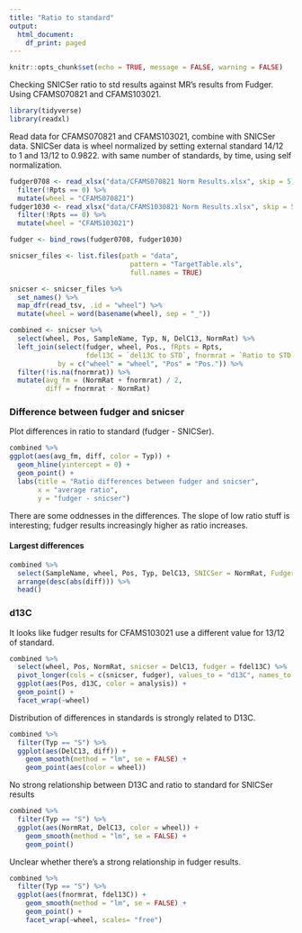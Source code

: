 ```yaml
---
title: "Ratio to standard"
output:
  html_document:
    df_print: paged
---
```


```r
knitr::opts_chunk$set(echo = TRUE, message = FALSE, warning = FALSE)
```

Checking SNICSer ratio to std results against MR's results from Fudger. Using CFAMS070821 and CFAMS103021.

```r
library(tidyverse)
library(readxl)
```

Read data for CFAMS070821 and CFAMS103021, combine with SNICSer data. SNICSer data is wheel normalized by setting external standard 14/12 to 1 and 13/12 to 0.9822. with same number of standards, by time, using self normalization.

```r
fudger0708 <- read_xlsx("data/CFAMS070821 Norm Results.xlsx", skip = 5) %>% 
  filter(!Rpts == 0) %>% 
  mutate(wheel = "CFAMS070821")
fudger1030 <- read_xlsx("data/CFAMS1030821 Norm Results.xlsx", skip = 5) %>% 
  filter(!Rpts == 0) %>% 
  mutate(wheel = "CFAMS103021")

fudger <- bind_rows(fudger0708, fudger1030)

snicser_files <- list.files(path = "data", 
                              pattern = "TargetTable.xls",
                              full.names = TRUE)

snicser <- snicser_files %>% 
  set_names() %>% 
  map_dfr(read_tsv, .id = "wheel") %>% 
  mutate(wheel = word(basename(wheel), sep = "_"))

combined <- snicser %>% 
  select(wheel, Pos, SampleName, Typ, N, DelC13, NormRat) %>% 
  left_join(select(fudger, wheel, Pos., fRpts = Rpts, 
                   fdel13C = `del13C to STD`, fnormrat = `Ratio to STD`), 
            by = c("wheel" = "wheel", "Pos" = "Pos.")) %>% 
  filter(!is.na(fnormrat)) %>% 
  mutate(avg_fm = (NormRat + fnormrat) / 2,
         diff = fnormrat - NormRat)
```

### Difference between fudger and snicser

Plot differences in ratio to standard (fudger - SNICSer). 

```r
combined %>% 
ggplot(aes(avg_fm, diff, color = Typ)) +
  geom_hline(yintercept = 0) +
  geom_point() +
  labs(title = "Ratio differences between fudger and snicser",
       x = "average ratio",
       y = "fudger - snicser")
```

There are some oddnesses in the differences. The slope of low ratio stuff is interesting; fudger results increasingly higher as ratio increases.
 
#### Largest differences

```r
combined %>% 
  select(SampleName, wheel, Pos, Typ, DelC13, SNICSer = NormRat, Fudger = fnormrat, diff) %>% 
  arrange(desc(abs(diff))) %>% 
  head()
```

### d13C

It looks like fudger results for CFAMS103021 use a different value for 13/12 of standard.

```r
combined %>% 
  select(wheel, Pos, NormRat, snicser = DelC13, fudger = fdel13C) %>% 
  pivot_longer(cols = c(snicser, fudger), values_to = "d13C", names_to = "analysis") %>% 
  ggplot(aes(Pos, d13C, color = analysis)) +
  geom_point() +
  facet_wrap(~wheel)
```


Distribution of differences in standards is strongly related to D13C.

```r
combined %>% 
  filter(Typ == "S") %>% 
  ggplot(aes(DelC13, diff)) +
    geom_smooth(method = "lm", se = FALSE) +
    geom_point(aes(color = wheel))
```

No strong relationship between D13C and ratio to standard for SNICSer results

```r
combined %>% 
  filter(Typ == "S") %>% 
  ggplot(aes(NormRat, DelC13, color = wheel)) +
    geom_smooth(method = "lm", se = FALSE) +
    geom_point()
```

Unclear whether there's a strong relationship in fudger results.

```r
combined %>% 
  filter(Typ == "S") %>% 
  ggplot(aes(fnormrat, fdel13C)) +
    geom_smooth(method = "lm", se = FALSE) +
    geom_point() +
    facet_wrap(~wheel, scales= "free")
```

